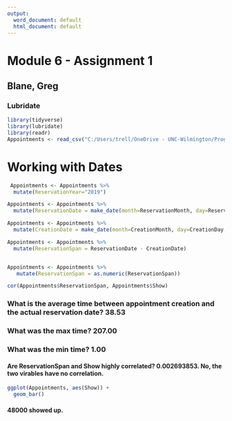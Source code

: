 ---
output:
  word_document: default
  html_document: default
---
# Module 6 - Assignment 1
## Blane, Greg
### Lubridate
```{r}
library(tidyverse)
library(lubridate)
library(readr)
Appointments <- read_csv("C:/Users/trell/OneDrive - UNC-Wilmington/Programming Analytics/Module6/Appointments.csv")
```


# Working with Dates 
```{r}
 Appointments <- Appointments %>%
  mutate(ReservationYear="2019")

Appointments <- Appointments %>%
  mutate(ReservationDate = make_date(month=ReservationMonth, day=ReservationDay, year=ReservationYear))

Appointments <- Appointments %>%
  mutate(CreationDate = make_date(month=CreationMonth, day=CreationDay, year=CreationYear))

Appointments <- Appointments %>%
  mutate(ReservationSpan = ReservationDate - CreationDate)


Appointments <- Appointments %>%
   mutate(ReservationSpan = as.numeric(ReservationSpan))

cor(Appointments$ReservationSpan, Appointments$Show)

```

### What is the average time between appointment creation and the actual reservation date? 38.53


### What was the max time? 207.00


### What was the min time? 1.00


#### Are ReservationSpan and Show highly correlated? 0.002693853. No, the two virables have no correlation. 
```{r}
ggplot(Appointments, aes(Show)) +
  geom_bar()
```


#### 48000 showed up. 


